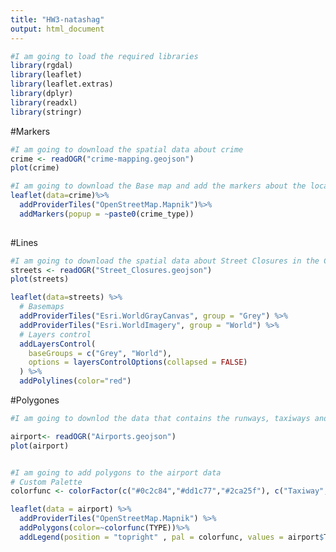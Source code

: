 ```yaml
---
title: "HW3-natashag"
output: html_document
---
```


```r
#I am going to load the required libraries
library(rgdal)
library(leaflet)
library(leaflet.extras)
library(dplyr)
library(readxl)
library(stringr)

```

#Markers

```r
#I am going to download the spatial data about crime
crime <- readOGR("crime-mapping.geojson")
plot(crime)
```


```r
#I am going to download the Base map and add the markers about the location and typeof crime per location
leaflet(data=crime)%>%
  addProviderTiles("OpenStreetMap.Mapnik")%>%
  addMarkers(popup = ~paste0(crime_type))
 
```
#Lines
```r
#I am going to download the spatial data about Street Closures in the City of Charlotte
streets <- readOGR("Street_Closures.geojson")
plot(streets)

```

```r
leaflet(data=streets) %>%
  # Basemaps
  addProviderTiles("Esri.WorldGrayCanvas", group = "Grey") %>%
  addProviderTiles("Esri.WorldImagery", group = "World") %>%
  # Layers control
  addLayersControl(
    baseGroups = c("Grey", "World"),
    options = layersControlOptions(collapsed = FALSE)
  ) %>%
  addPolylines(color="red")
```


#Polygones

```r
#I am going to downlod the data that contains the runways, taxiways and airport Boundaries in and around Fairfax county

airport<- readOGR("Airports.geojson")
plot(airport)



```

```r
#I am going to add polygons to the airport data
# Custom Palette
colorfunc <- colorFactor(c("#0c2c84","#dd1c77","#2ca25f"), c("Taxiway", "Airport","Runway"))

leaflet(data = airport) %>%
  addProviderTiles("OpenStreetMap.Mapnik") %>%
  addPolygons(color=~colorfunc(TYPE))%>%
  addLegend(position = "topright" , pal = colorfunc, values = airport$TYPE, title = "Type")
  


```


